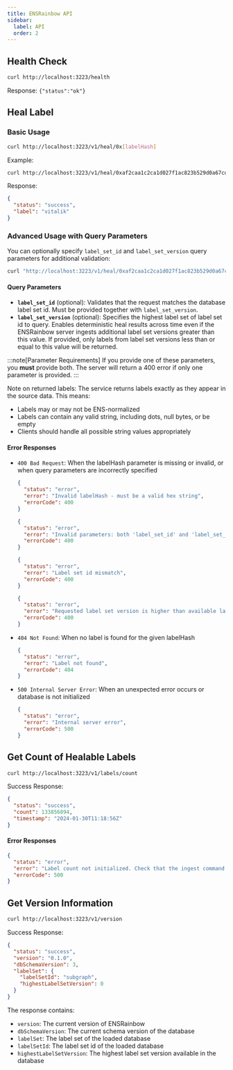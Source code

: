 ```yaml
---
title: ENSRainbow API
sidebar:
  label: API
  order: 2
---
```


## Health Check

```bash
curl http://localhost:3223/health
```

Response: `{"status":"ok"}`

## Heal Label

### Basic Usage

```bash
curl http://localhost:3223/v1/heal/0x[labelHash]
```

Example:

```bash
curl http://localhost:3223/v1/heal/0xaf2caa1c2ca1d027f1ac823b529d0a67cd144264b2789fa2ea4d63a67c7103cc
```

Response:

```json
{
  "status": "success",
  "label": "vitalik"
}
```

### Advanced Usage with Query Parameters

You can optionally specify `label_set_id` and `label_set_version` query parameters for additional validation:

```bash
curl "http://localhost:3223/v1/heal/0xaf2caa1c2ca1d027f1ac823b529d0a67cd144264b2789fa2ea4d63a67c7103cc?label_set_id=subgraph&label_set_version=0"
```

#### Query Parameters

- **`label_set_id`** (optional): Validates that the request matches the database label set id. Must be provided together with `label_set_version`.
- **`label_set_version`** (optional): Specifies the highest label set of label set id to query. Enables deterministic heal results across time even if the ENSRainbow server ingests additional label set versions greater than this value. If provided, only labels from label set versions less than or equal to this value will be returned.

:::note[Parameter Requirements]
If you provide one of these parameters, you **must** provide both. The server will return a 400 error if only one parameter is provided.
:::

Note on returned labels: The service returns labels exactly as they appear in the source data. This means:

- Labels may or may not be ENS-normalized
- Labels can contain any valid string, including dots, null bytes, or be empty
- Clients should handle all possible string values appropriately

#### Error Responses

- `400 Bad Request`: When the labelHash parameter is missing or invalid, or when query parameters are incorrectly specified

  ```json
  {
    "status": "error",
    "error": "Invalid labelHash - must be a valid hex string",
    "errorCode": 400
  }
  ```

  ```json
  {
    "status": "error",
    "error": "Invalid parameters: both 'label_set_id' and 'label_set_version' must be provided together",
    "errorCode": 400
  }
  ```

  ```json
  {
    "status": "error",
    "error": "Label set id mismatch",
    "errorCode": 400
  }
  ```

  ```json
  {
    "status": "error",
    "error": "Requested label set version is higher than available label set version",
    "errorCode": 400
  }
  ```

- `404 Not Found`: When no label is found for the given labelHash

  ```json
  {
    "status": "error",
    "error": "Label not found",
    "errorCode": 404
  }
  ```

- `500 Internal Server Error`: When an unexpected error occurs or database is not initialized
  ```json
  {
    "status": "error",
    "error": "Internal server error",
    "errorCode": 500
  }
  ```

## Get Count of Healable Labels

```bash
curl http://localhost:3223/v1/labels/count
```

Success Response:

```json
{
  "status": "success",
  "count": 133856894,
  "timestamp": "2024-01-30T11:18:56Z"
}
```

#### Error Responses

```json
{
  "status": "error",
  "error": "Label count not initialized. Check that the ingest command has been run.",
  "errorCode": 500
}
```

## Get Version Information

```bash
curl http://localhost:3223/v1/version
```

Success Response:

```json
{
  "status": "success",
  "version": "0.1.0",
  "dbSchemaVersion": 3,
  "labelSet": {
    "labelSetId": "subgraph",
    "highestLabelSetVersion": 0
  }
}
```

The response contains:
- `version`: The current version of ENSRainbow
- `dbSchemaVersion`: The current schema version of the database
- `labelSet`: The label set of the loaded database
- `labelSetId`: The label set id of the loaded database
- `highestLabelSetVersion`: The highest label set version available in the database
